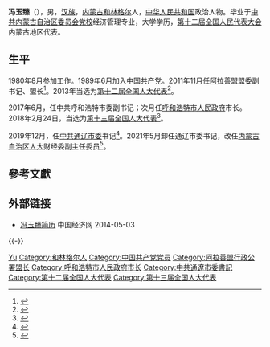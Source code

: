 '''冯玉臻'''（{{bd|1963年|7月|}}），男，[[汉族|汉族]]，[[内蒙古|内蒙古]][[和林格尔|和林格尔]]人，[[中华人民共和国|中华人民共和国]]政治人物。毕业于[[中共内蒙古自治区委员会党校|中共内蒙古自治区委员会党校]]经济管理专业，大学学历，[[第十二届全国人民代表大会|第十二届全国人民代表大会]]内蒙古地区代表。

== 生平 ==
1980年8月参加工作。1989年6月加入中国共产党。2011年11月任[[阿拉善盟|阿拉善盟]]盟委副书记、盟长<ref>{{cite web|accessdate=2014-06-03|url=http://district.ce.cn/newarea/roll/201111/17/t20111117_22846174.shtml|title=段志强拟任巴彦淖尔市长 冯玉臻拟任阿拉善盟长|publisher=[[中国经济网|中国经济网]]|archive-date=2016-03-04|archive-url=https://web.archive.org/web/20160304195222/http://district.ce.cn/newarea/roll/201111/17/t20111117_22846174.shtml|dead-url=no}}</ref>。2013年当选为[[第十二届全国人大代表|第十二届全国人大代表]]<ref>{{cite news|title=全国人大代表信息-冯玉臻|url=http://210.82.31.1:8084/delegate/viewDelegate.action?dbid=120309|accessdate=2013-03-28|newspaper=全国人大网|archive-url=https://web.archive.org/web/20180928235537/http://www.npc.gov.cn/delegate/viewDelegate.action?dbid=120309|archive-date=2018-09-28|dead-url=yes}}</ref>。

2017年6月，任中共呼和浩特市委副书记；次月任[[呼和浩特市人民政府|呼和浩特市人民政府]]市长。2018年2月24日，当选为[[第十三届全国人大代表|第十三届全国人大代表]]<ref>{{Cite web|title=（受权发布）中华人民共和国第十三届全国人民代表大会代表名单|url=http://www.chinanews.com/gn/2018/02-25/8453959.shtml|accessdate=2021-02-13|work=中新网|archive-date=2018-02-27|archive-url=https://web.archive.org/web/20180227031724/http://www.chinanews.com/gn/2018/02-25/8453959.shtml|dead-url=no}}</ref>。

2019年12月，任[[中共通辽市委|中共通辽市委]]书记<ref>{{Cite web|title=张佰成获提名呼和浩特市长候选人，冯玉臻调任通辽市委书记|url=https://www.thepaper.cn/newsDetail_forward_5246459|accessdate=2019-12-15|author=澎湃新闻|date=2019-12-15|format=|publisher=|language=zh-cn|archive-date=2019-12-15|archive-url=https://web.archive.org/web/20191215055437/https://www.thepaper.cn/newsDetail_forward_5246459|dead-url=no}}</ref>。2021年5月卸任通辽市委书记，改任[[内蒙古自治区人大|内蒙古自治区人大]]财经委副主任委员<ref>{{Cite web|title=冯玉臻、牛俊雁任内蒙古自治区人大财经委副主任委员(简历)_中国经济网——国家经济门户|url=http://district.ce.cn/newarea/sddy/202105/28/t20210528_36599359.shtml|access-date=2021-05-28|work=district.ce.cn|archive-date=2021-10-05|archive-url=https://web.archive.org/web/20211005091602/http://district.ce.cn/newarea/sddy/202105/28/t20210528_36599359.shtml}}</ref>。

== 參考文獻 ==
{{reflist}}

== 外部链接 ==
*[http://district.ce.cn/zt/rwk/sf/nm/rs/201205/17/t20120517_23332220.shtml 冯玉臻简历]{{Wayback|url=http://district.ce.cn/zt/rwk/sf/nm/rs/201205/17/t20120517_23332220.shtml |date=20140503114336 }} 中国经济网 2014-05-03
{{-}}
{{start box}}
{{s-ppo|cpc}}
{{s-before|[[李杰翔|李杰翔]]}}
{{s-title|[[中国共产党通辽市委员会|中国共产党通辽市委员会]]书记|2019年12月－2021年5月}}
{{s-after|[[孟宪东|孟宪东]]}}
{{s-gov|prc}}
{{s-before|[[李杰翔|李杰翔]]}}
{{s-title|[[呼和浩特市人民政府|呼和浩特市人民政府]]市长|2017年6月－2019年12月}}
{{s-after|[[张佰成|张佰成]]}}
{{end box}}

{{呼和浩特市市长}}

{{Authority control}}
{{DEFAULTSORT:Feng}}
[[Category:冯姓|Yu]]
[[Category:和林格尔人|Category:和林格尔人]]
[[Category:中国共产党党员|Category:中国共产党党员]]
[[Category:阿拉善盟行政公署盟长|Category:阿拉善盟行政公署盟长]]
[[Category:呼和浩特市人民政府市长|Category:呼和浩特市人民政府市长]]
[[Category:中共通遼市委書記|Category:中共通遼市委書記]]
[[Category:第十二届全国人大代表|Category:第十二届全国人大代表]]
[[Category:第十三届全国人大代表|Category:第十三届全国人大代表]]